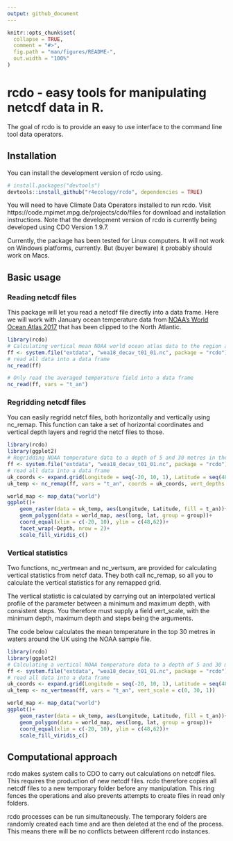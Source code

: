 ```yaml
---
output: github_document
---
```


<!-- README.md is generated from README.Rmd. Please edit that file -->

```r
knitr::opts_chunk$set(
  collapse = TRUE,
  comment = "#>",
  fig.path = "man/figures/README-",
  out.width = "100%"
)
```

# rcdo - easy tools for manipulating netcdf data in R.

The goal of rcdo is to provide an easy to use interface to the command line tool data operators.

## Installation

You can install the development version of rcdo using.

``` r
# install.packages("devtools")
devtools::install_github("r4ecology/rcdo", dependencies = TRUE)
```

You will need to have Climate Data Operators installed to run rcdo. Visit https://code.mpimet.mpg.de/projects/cdo/files for download and installation instructions. Note that the development version of rcdo is currently being developed using CDO Version 1.9.7. 

Currently, the package has been tested for Linux computers. It will not work on Windows platforms, currently. But (buyer beware) it probably should work on Macs.




## Basic usage

### Reading netcdf files

This package will let you read a netcdf file directly into a data frame. Here we will work with January ocean temperature data from [NOAA's World Ocean Atlas 2017](https://www.nodc.noaa.gov/OC5/woa18/) that has been clipped to the North Atlantic.

```r
library(rcdo)
# Calculating vertical mean NOAA world ocean atlas data to the region around the UK
ff <- system.file("extdata", "woa18_decav_t01_01.nc", package = "rcdo")
# read all data into a data frame
nc_read(ff)

# Only read the averaged temperature field into a data frame
nc_read(ff, vars = "t_an")
```


### Regridding netcdf files

You can easily regridd netcf files, both horizontally and vertically using nc_remap. This function can take a set of horizontal coordinates and vertical depth layers and regrid the netcf files to those.


```r
library(rcdo)
library(ggplot2)
# Regridding NOAA temperature data to a depth of 5 and 30 metres in the waters around the UK
ff <- system.file("extdata", "woa18_decav_t01_01.nc", package = "rcdo")
# read all data into a data frame
uk_coords <- expand.grid(Longitude = seq(-20, 10, 1), Latitude = seq(48, 62, 1))
uk_temp <- nc_remap(ff, vars = "t_an", coords = uk_coords, vert_depths = c(5, 30))

world_map <- map_data("world")
ggplot()+
	geom_raster(data = uk_temp, aes(Longitude, Latitude, fill = t_an))+
	geom_polygon(data = world_map, aes(long, lat, group = group))+
	coord_equal(xlim = c(-20, 10), ylim = c(48,62))+
	facet_wrap(~Depth, nrow = 2)+
	scale_fill_viridis_c()

```




### Vertical statistics

Two functions, nc_vertmean and nc_vertsum, are provided for calculating vertical statistics from netcf data. They both call nc_remap, so all you to calculate the vertical statistics for any remapped grid. 

The vertical statistic is calculated by carrying out an interpolated vertical profile of the parameter between a minimum and maximum depth, with consistent steps. You therefore must supply a field vert_scale, with the minimum depth, maximum depth and steps being the arguments.

The code below calculates the mean temperature in the top 30 metres in waters around the UK using the NOAA sample file.

```r
library(rcdo)
library(ggplot2)
# Calculating a vertical NOAA temperature data to a depth of 5 and 30 metres in the waters around the UK
ff <- system.file("extdata", "woa18_decav_t01_01.nc", package = "rcdo")
# read all data into a data frame
uk_coords <- expand.grid(Longitude = seq(-20, 10, 1), Latitude = seq(48, 62, 1))
uk_temp <- nc_vertmean(ff, vars = "t_an", vert_scale = c(0, 30, 1))

world_map <- map_data("world")
ggplot()+
	geom_raster(data = uk_temp, aes(Longitude, Latitude, fill = t_an))+
	geom_polygon(data = world_map, aes(long, lat, group = group))+
	coord_equal(xlim = c(-20, 10), ylim = c(48,62))+
	scale_fill_viridis_c()

```


## Computational approach

rcdo makes system calls to CDO to carry out calculations on netcdf files. This requires the production of new netcdf files. rcdo therefore copies all netcdf files to a new temporary folder before any manipulation. This ring fences the operations and also prevents attempts to create files in read only folders. 

rcdo processes can be run simultaneously. The temporary folders are randomly created each time and are then deleted at the end of the process. This means there will be no conflicts between different rcdo instances.

